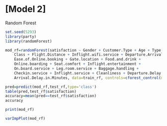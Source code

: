 # [Model 2]
Random Forest
```r
set.seed(5293)
library(party)
library(randomForest)
```


```r
mod_rf=randomForest(satisfaction ~ Gender + Customer.Type + Age + Type.of.Travel + 
    Class + Flight.Distance + Inflight.wifi.service + Departure.Arrival.time.convenient + 
    Ease.of.Online.booking + Gate.location + Food.and.drink + 
    Online.boarding + Seat.comfort + Inflight.entertainment + 
    On.board.service + Leg.room.service + Baggage.handling + 
    Checkin.service + Inflight.service + Cleanliness + Departure.Delay.in.Minutes + 
    Arrival.Delay.in.Minutes, data=train_rf, controls=cforest_control(mtry=2, mincriterion=0))
```

```r
pred=predict(mod_rf,test_rf,type='class')
table(pred,test_rf$satisfaction)
accuracy=mean(pred==test_rf$satisfaction)
accuracy
```

```r
print(mod_rf)
```
```r
varImpPlot(mod_rf)
```



